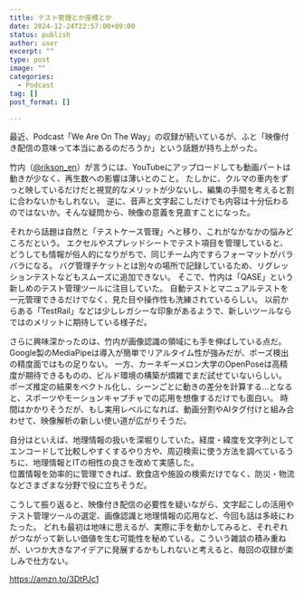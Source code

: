 ```yaml
---
title: テスト管理とか座標とか
date: 2024-12-24T22:57:00+09:00
status: publish
author: user
excerpt: ""
type: post
image: ""
categories:
  - Podcast
tag: []
post_format: []

---
```


最近、Podcast「We Are On The Way」の収録が続いているが、ふと「映像付き配信の意味って本当にあるのだろうか」という話題が持ち上がった。  

竹内（[@rikson_en](https://x.com/rikson_en)）が言うには、YouTubeにアップロードしても動画パートは動きが少なく、再生数への影響は薄いとのこと。
たしかに、クルマの車内をずっと映しているだけだと視覚的なメリットが少ないし、編集の手間を考えると割に合わないかもしれない。
逆に、音声と文字起こしだけでも内容は十分伝わるのではないか。そんな疑問から、映像の意義を見直すことになった。  

それから話題は自然と「テストケース管理」へと移り、これがなかなかの悩みどころだという。
エクセルやスプレッドシートでテスト項目を管理していると、どうしても情報が俗人的になりがちで、同じチーム内ですらフォーマットがバラバラになる。
バグ管理チケットとは別々の場所で記録しているため、リグレッションテストなどもスムーズに追加できない。
そこで、竹内は「QASE」という新しめのテスト管理ツールに注目していた。
自動テストとマニュアルテストを一元管理できるだけでなく、見た目や操作性も洗練されているらしい。
以前からある「TestRail」などは少しレガシーな印象があるようで、新しいツールならではのメリットに期待している様子だ。

さらに興味深かったのは、竹内が画像認識の領域にも手を伸ばしている点だ。
Google製のMediaPipeは導入が簡単でリアルタイム性が強みだが、ポーズ検出の精度面ではもの足りない。
一方、カーネギーメロン大学のOpenPoseは高精度が期待できるものの、ビルド環境の構築が煩雑でまだ試せていないらしい。
ポーズ推定の結果をベクトル化し、シーンごとに動きの差分を計算する…となると、スポーツやモーションキャプチャでの応用を想像するだけでも面白い。
時間はかかりそうだが、もし実用レベルになれば、動画分割やAIタグ付けと組み合わせて、映像解析の新しい使い道が広がりそうだ。  

自分はといえば、地理情報の扱いを深堀りしていた。経度・緯度を文字列としてエンコードして比較しやすくするやり方や、周辺検索に使う方法を調べているうちに、地理情報とITの相性の良さを改めて実感した。  
位置情報を効率的に管理できれば、飲食店や施設の検索だけでなく、防災・物流などさまざまな分野で役に立ちそうだ。  

こうして振り返ると、映像付き配信の必要性を疑いながら、文字起こしの活用やテスト管理ツールの選定、画像認識と地理情報の応用など、今回も話は多岐にわたった。
どれも最初は地味に思えるが、実際に手を動かしてみると、それぞれがつながって新しい価値を生む可能性を秘めている。こういう雑談の積み重ねが、いつか大きなアイデアに発展するかもしれないと考えると、毎回の収録が楽しみで仕方ない。

https://amzn.to/3DtPJc1




